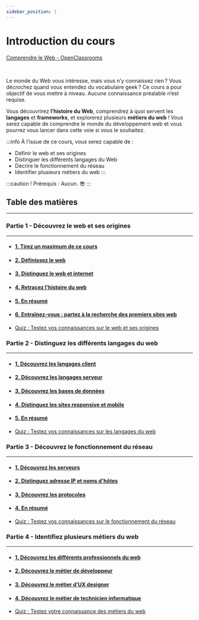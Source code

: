 ```yaml
---
sidebar_position: 1
---
```


# Introduction du cours

[Comprendre le Web - OpenClassrooms](https://openclassrooms.com/fr/courses/1946386-comprendre-le-web)

<Vimeo vimeoId="406140900" />

<br />

Le monde du Web vous intéresse, mais vous n’y connaissez rien ? Vous décrochez quand vous entendez du vocabulaire geek ? Ce cours a pour
objectif de vous mettre à niveau. Aucune connaissance préalable n’est requise.

Vous découvrirez **l’histoire du Web**, comprendrez à quoi servent les **langages** et **frameworks**, et explorerez plusieurs
**métiers du web** ! Vous serez capable de comprendre le monde du développement web et vous pourrez vous lancer dans cette voie si vous
le souhaitez.

:::info
À l’issue de ce cours, vous serez capable de :
- Définir le web et ses origines
- Distinguer les différents langages du Web
- Décrire le fonctionnement du réseau
- Identifier plusieurs métiers du web
:::

:::caution !
Prérequis : Aucun. 😎
:::

## Table des matières
* * *
### Partie 1 - Découvrez le web et ses origines
* * *
- #### [1. Tirez un maximum de ce cours](https://openclassrooms.com/fr/courses/1946386-comprendre-le-web/6874331-tirez-un-maximum-de-ce-cours)
- #### [2. Définissez le web](https://openclassrooms.com/fr/courses/1946386-comprendre-le-web/6874376-definissez-le-web)
- #### [3. Distinguez le web et internet](https://openclassrooms.com/fr/courses/1946386-comprendre-le-web/6874966-distinguez-le-web-et-internet) 
- #### [4. Retracez l’histoire du web](https://openclassrooms.com/fr/courses/1946386-comprendre-le-web/6875016-retracez-l-histoire-du-web) 
- #### [5. En résumé](https://openclassrooms.com/fr/courses/1946386-comprendre-le-web/6874388-en-resume)
- #### [6. Entraînez-vous : partez à la recherche des premiers sites web](https://openclassrooms.com/fr/courses/1946386-comprendre-le-web/6874418-entrainez-vous-partez-a-la-recherche-des-premiers-sites-web)
- [Quiz : Testez vos connaissances sur le web et ses origines](https://openclassrooms.com/fr/courses/1946386-comprendre-le-web/exercises/3840)

### Partie 2 - Distinguez les différents langages du web
* * *
- #### [1. Découvrez les langages client](https://openclassrooms.com/fr/courses/1946386-comprendre-le-web/6874484-decouvrez-les-langages-client)
- #### [2. Découvrez les langages serveur](https://openclassrooms.com/fr/courses/1946386-comprendre-le-web/6874642-decouvrez-les-langages-serveur)
- #### [3. Découvrez les bases de données](https://openclassrooms.com/fr/courses/1946386-comprendre-le-web/6874684-decouvrez-les-bases-de-donnees)
- #### [4. Distinguez les sites responsive et mobile](https://openclassrooms.com/fr/courses/1946386-comprendre-le-web/6874694-distinguez-les-sites-responsive-et-mobile)
- #### [5. En résumé](https://openclassrooms.com/fr/courses/1946386-comprendre-le-web/6874709-en-resume)
- [Quiz : Testez vos connaissances sur les langages du web](https://openclassrooms.com/fr/courses/1946386-comprendre-le-web/exercises/3841)
    
### Partie 3 - Découvrez le fonctionnement du réseau
* * *
- #### [1. Découvrez les serveurs](https://openclassrooms.com/fr/courses/1946386-comprendre-le-web/6874729-decouvrez-les-serveurs)
- #### [2. Distinguez adresse IP et noms d'hôtes](https://openclassrooms.com/fr/courses/1946386-comprendre-le-web/6874747-distinguez-adresse-ip-et-noms-dhotes)
- #### [3. Découvrez les protocoles](https://openclassrooms.com/fr/courses/1946386-comprendre-le-web/6874807-decouvrez-les-protocoles)
- #### [4. En résumé](https://openclassrooms.com/fr/courses/1946386-comprendre-le-web/6874820-en-resume)
- [Quiz : Testez vos connaissances sur le fonctionnement du réseau](https://openclassrooms.com/fr/courses/1946386-comprendre-le-web/exercises/3842)

### Partie 4 - Identifiez plusieurs métiers du web
* * *
- #### [1. Découvrez les différents professionnels du web](https://openclassrooms.com/fr/courses/1946386-comprendre-le-web/6874837-decouvrez-les-differents-professionnels-du-web)
- #### [2. Découvrez le métier de développeur](https://openclassrooms.com/fr/courses/1946386-comprendre-le-web/6874885-decouvrez-le-metier-de-developpeur)
- #### [3. Découvrez le métier d’UX designer](https://openclassrooms.com/fr/courses/1946386-comprendre-le-web/6874912-decouvrez-le-metier-d-ux-designer)
- #### [4. Découvrez le métier de technicien informatique](https://openclassrooms.com/fr/courses/1946386-comprendre-le-web/6874949-decouvrez-le-metier-de-technicien-informatique)
- [Quiz : Testez votre connaissance des métiers du web](https://openclassrooms.com/fr/courses/1946386-comprendre-le-web/exercises/3834)
